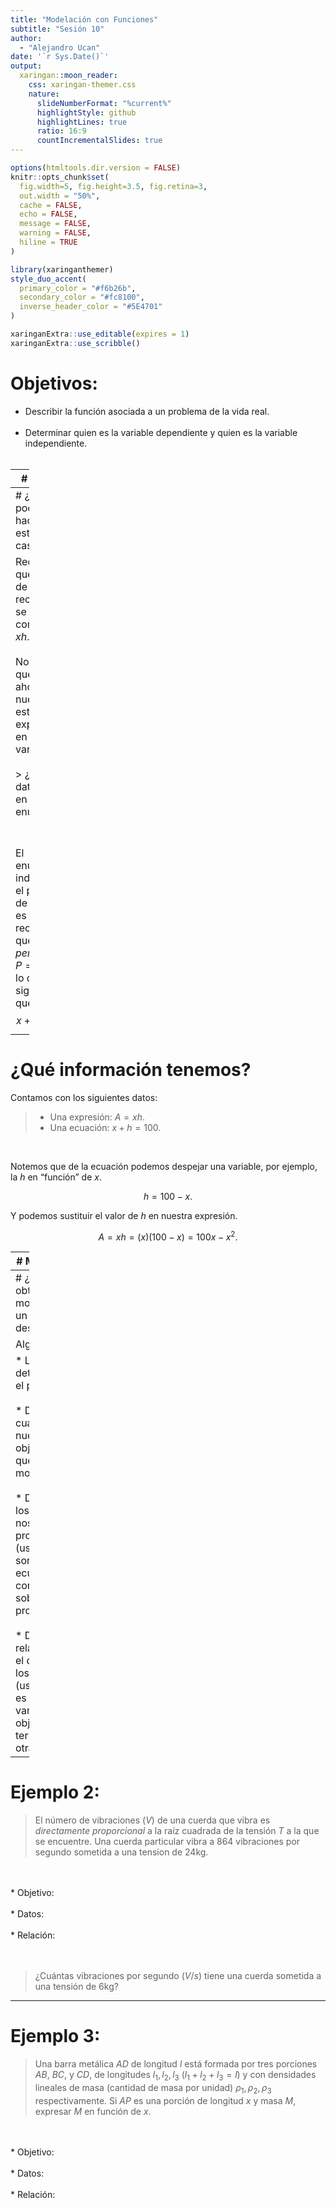 ```yaml
---
title: "Modelación con Funciones"
subtitle: "Sesión 10"  
author: 
  - "Alejandro Ucan"
date: '`r Sys.Date()`'
output:
  xaringan::moon_reader:
    css: xaringan-themer.css
    nature:
      slideNumberFormat: "%current%"
      highlightStyle: github
      highlightLines: true
      ratio: 16:9
      countIncrementalSlides: true
---
```


```r
options(htmltools.dir.version = FALSE)
knitr::opts_chunk$set(
  fig.width=5, fig.height=3.5, fig.retina=3,
  out.width = "50%",
  cache = FALSE,
  echo = FALSE,
  message = FALSE, 
  warning = FALSE,
  hiline = TRUE
)
```

```r
library(xaringanthemer)
style_duo_accent(
  primary_color = "#f6b26b",
  secondary_color = "#fc8100",
  inverse_header_color = "#5E4701"
)
```

```r
xaringanExtra::use_editable(expires = 1)
xaringanExtra::use_scribble()
```
# Objetivos:

 * Describir la función asociada a un problema de la vida real. <br/> <br/>
 * Determinar quien es la variable dependiente y quien es la variable independiente. <br/> <br/>

---
# Ejemplo

> Una región rectangular tiene un perímetro de 200m. ¿Cómo expresarián el área de la región en función de uno de sus lados?

![Rectángulo](/Users/koyomi/Documents/Github/alejandro_ucan.github.io/static/slides/2022-04-CalculoDiferencial/AU-sesion-10/rectangle.jpg)
---
# ¿Qué podemos hacer en estos casos?

Recordemos que el _área_ de un rectángulo se expresa como $A=xh.$
<br/><br/>
Notemos que hasta ahora nuestra área está expresada en dos variables.
<br/><br/>
> ¿Qué otro datos se da en el enunciado?

<br/><br/>
El enunciado indica que el perímetro de la región es 200m, recordemos que el _perímetro_ es $P=2x+2h,$ lo cual significa que: $$x+h=100.$$

---
# ¿Qué información tenemos?

Contamos con los siguientes datos:

> * Una expresión: $A=xh.$
* Una ecuación: $x+h=100.$

<br/>

Notemos que de la ecuación podemos despejar una variable, por ejemplo, la $h$ en "función" de $x.$

$$ h= 100-x.$$

Y podemos sustituir el valor de $h$ en nuestra expresión.

$$A=xh=(x)(100-x)=100x-x^2.$$

---
# Modelación:

El procedimiento anterior es parte de algo que se conoce como __modelación matemática.__ 
<br/><br/>

Podemos describir la modelación matemática como la traducción de un problema de la vida cotidiana a través de la matemática, ya sean _funciones_, _ecuaciones_, _inecuaciones_, etc. 

> Un _modelo_ es una expresión matemática que describe un problema real.
<br/><br/>
En nuestro ejemplo: $A=100x-x^2$ es el modelo para nuestro problema del área de un rectángulo con perímetro 200m.

---
# ¿Cómo obtengo un modelo para un problema descrito?

Algunos tips:

* Leer detenidamente el problema.
<br/><br/>
* Determinar cual es nuestro objetivo (lo que queremos modelar).
<br/><br/>
* Determinar los datos que nos da el problema (usualmente son ecuaciones o condiciones sobre el problema).
<br/><br/>
* Descifrar la relación entre el objetivo y los datos (usualmente es poner la variable objetivo en terminos de la otra variable).

---
# Ejemplo 2: 

> El número de vibraciones $(V)$ de una cuerda que vibra es _directamente proporcional_ a la raíz cuadrada de la tensión $T$ a la que se encuentre. Una cuerda particular vibra a 864 vibraciones por segundo sometida a una tension de 24kg.

<br/><br/>
* Objetivo:
<br/><br/>
* Datos:
<br/><br/>
* Relación:
<br/><br/><br/>

> ¿Cuántas vibraciones por segundo $(V/s)$ tiene una cuerda sometida a una tensión de 6kg?

---
# Ejemplo 3:

> Una barra metálica $AD$ de longitud $l$ está formada por tres porciones $AB,$ $BC,$ y $CD,$ de longitudes $l_1,\,l_2,\,l_3$ $(l_1 + l_2 + l_3 = l)$ y con densidades lineales de masa (cantidad de masa por unidad) $\rho_1,\,\rho_2,\, \rho_3$ respectivamente. Si $AP$ es una porción de longitud $x$ y masa $M,$ expresar $M$ en función de $x.$

<br/><br/>
* Objetivo:
<br/><br/>
* Datos:
<br/><br/>
* Relación:
<br/><br/><br/>